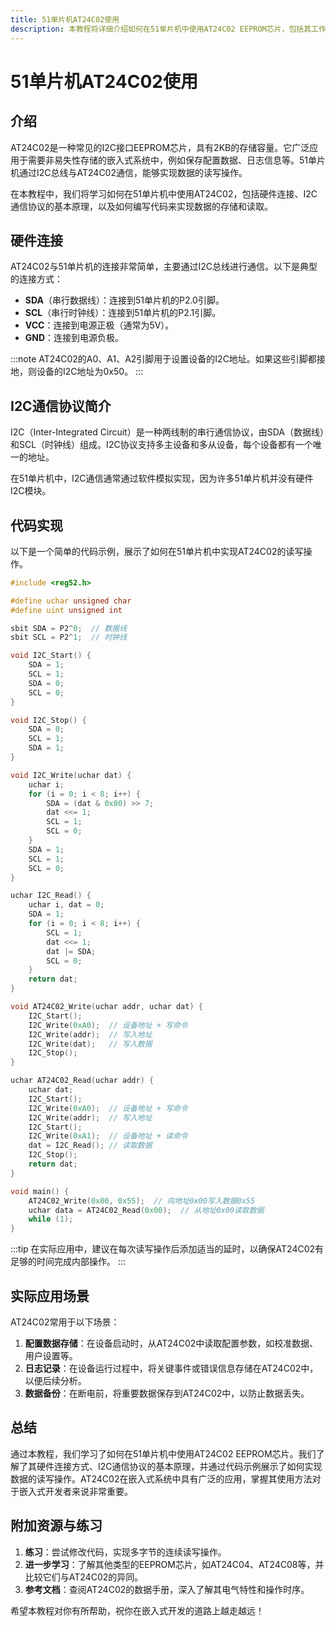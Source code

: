 ```yaml
---
title: 51单片机AT24C02使用
description: 本教程将详细介绍如何在51单片机中使用AT24C02 EEPROM芯片，包括其工作原理、连接方式、代码实现以及实际应用场景。
---
```


# 51单片机AT24C02使用

## 介绍

AT24C02是一种常见的I2C接口EEPROM芯片，具有2KB的存储容量。它广泛应用于需要非易失性存储的嵌入式系统中，例如保存配置数据、日志信息等。51单片机通过I2C总线与AT24C02通信，能够实现数据的读写操作。

在本教程中，我们将学习如何在51单片机中使用AT24C02，包括硬件连接、I2C通信协议的基本原理，以及如何编写代码来实现数据的存储和读取。

## 硬件连接

AT24C02与51单片机的连接非常简单，主要通过I2C总线进行通信。以下是典型的连接方式：

- **SDA**（串行数据线）：连接到51单片机的P2.0引脚。
- **SCL**（串行时钟线）：连接到51单片机的P2.1引脚。
- **VCC**：连接到电源正极（通常为5V）。
- **GND**：连接到电源负极。

:::note
AT24C02的A0、A1、A2引脚用于设置设备的I2C地址。如果这些引脚都接地，则设备的I2C地址为0x50。
:::

## I2C通信协议简介

I2C（Inter-Integrated Circuit）是一种两线制的串行通信协议，由SDA（数据线）和SCL（时钟线）组成。I2C协议支持多主设备和多从设备，每个设备都有一个唯一的地址。

在51单片机中，I2C通信通常通过软件模拟实现，因为许多51单片机并没有硬件I2C模块。

## 代码实现

以下是一个简单的代码示例，展示了如何在51单片机中实现AT24C02的读写操作。

```c
#include <reg52.h>

#define uchar unsigned char
#define uint unsigned int

sbit SDA = P2^0;  // 数据线
sbit SCL = P2^1;  // 时钟线

void I2C_Start() {
    SDA = 1;
    SCL = 1;
    SDA = 0;
    SCL = 0;
}

void I2C_Stop() {
    SDA = 0;
    SCL = 1;
    SDA = 1;
}

void I2C_Write(uchar dat) {
    uchar i;
    for (i = 0; i < 8; i++) {
        SDA = (dat & 0x80) >> 7;
        dat <<= 1;
        SCL = 1;
        SCL = 0;
    }
    SDA = 1;
    SCL = 1;
    SCL = 0;
}

uchar I2C_Read() {
    uchar i, dat = 0;
    SDA = 1;
    for (i = 0; i < 8; i++) {
        SCL = 1;
        dat <<= 1;
        dat |= SDA;
        SCL = 0;
    }
    return dat;
}

void AT24C02_Write(uchar addr, uchar dat) {
    I2C_Start();
    I2C_Write(0xA0);  // 设备地址 + 写命令
    I2C_Write(addr);  // 写入地址
    I2C_Write(dat);   // 写入数据
    I2C_Stop();
}

uchar AT24C02_Read(uchar addr) {
    uchar dat;
    I2C_Start();
    I2C_Write(0xA0);  // 设备地址 + 写命令
    I2C_Write(addr);  // 写入地址
    I2C_Start();
    I2C_Write(0xA1);  // 设备地址 + 读命令
    dat = I2C_Read(); // 读取数据
    I2C_Stop();
    return dat;
}

void main() {
    AT24C02_Write(0x00, 0x55);  // 向地址0x00写入数据0x55
    uchar data = AT24C02_Read(0x00);  // 从地址0x00读取数据
    while (1);
}
```

:::tip
在实际应用中，建议在每次读写操作后添加适当的延时，以确保AT24C02有足够的时间完成内部操作。
:::

## 实际应用场景

AT24C02常用于以下场景：

1. **配置数据存储**：在设备启动时，从AT24C02中读取配置参数，如校准数据、用户设置等。
2. **日志记录**：在设备运行过程中，将关键事件或错误信息存储在AT24C02中，以便后续分析。
3. **数据备份**：在断电前，将重要数据保存到AT24C02中，以防止数据丢失。

## 总结

通过本教程，我们学习了如何在51单片机中使用AT24C02 EEPROM芯片。我们了解了其硬件连接方式、I2C通信协议的基本原理，并通过代码示例展示了如何实现数据的读写操作。AT24C02在嵌入式系统中具有广泛的应用，掌握其使用方法对于嵌入式开发者来说非常重要。

## 附加资源与练习

1. **练习**：尝试修改代码，实现多字节的连续读写操作。
2. **进一步学习**：了解其他类型的EEPROM芯片，如AT24C04、AT24C08等，并比较它们与AT24C02的异同。
3. **参考文档**：查阅AT24C02的数据手册，深入了解其电气特性和操作时序。

希望本教程对你有所帮助，祝你在嵌入式开发的道路上越走越远！
